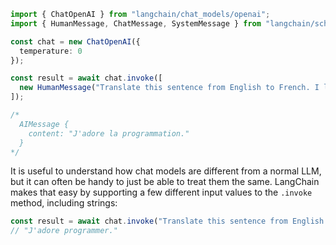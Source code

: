 ```typescript
import { ChatOpenAI } from "langchain/chat_models/openai";
import { HumanMessage, ChatMessage, SystemMessage } from "langchain/schema";

const chat = new ChatOpenAI({
  temperature: 0
});

const result = await chat.invoke([
  new HumanMessage("Translate this sentence from English to French. I love programming.")
]);

/*
  AIMessage {
    content: "J'adore la programmation."
  }
*/
```

It is useful to understand how chat models are different from a normal LLM, but it can often be handy to just be able to treat them the same.
LangChain makes that easy by supporting a few different input values to the `.invoke` method, including strings:

```typescript
const result = await chat.invoke("Translate this sentence from English to French. I love programming.")
// "J'adore programmer."
```
